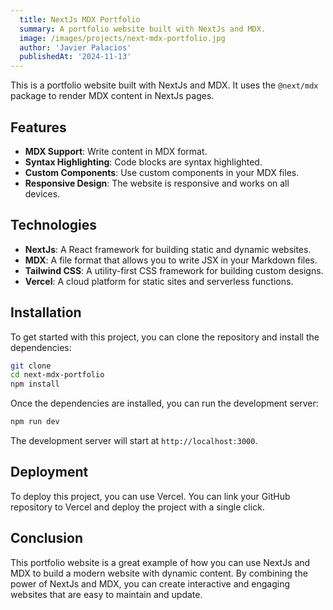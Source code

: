 ```yaml
---
  title: NextJs MDX Portfolio
  summary: A portfolio website built with NextJs and MDX.
  image: /images/projects/next-mdx-portfolio.jpg
  author: 'Javier Palacios'
  publishedAt: '2024-11-13'
---
```


This is a portfolio website built with NextJs and MDX. It uses the `@next/mdx`
package to render MDX content in NextJs pages.

## Features

- **MDX Support**: Write content in MDX format.
- **Syntax Highlighting**: Code blocks are syntax highlighted.
- **Custom Components**: Use custom components in your MDX files.
- **Responsive Design**: The website is responsive and works on all devices.

## Technologies

- **NextJs**: A React framework for building static and dynamic websites.
- **MDX**: A file format that allows you to write JSX in your Markdown files.
- **Tailwind CSS**: A utility-first CSS framework for building custom designs.
- **Vercel**: A cloud platform for static sites and serverless functions.

## Installation

To get started with this project, you can clone the repository and install the
dependencies:

```bash
git clone
cd next-mdx-portfolio
npm install
```

Once the dependencies are installed, you can run the development server:

```bash
npm run dev
```

The development server will start at `http://localhost:3000`.

## Deployment

To deploy this project, you can use Vercel. You can link your GitHub repository
to Vercel and deploy the project with a single click.

## Conclusion

This portfolio website is a great example of how you can use NextJs and MDX to
build a modern website with dynamic content. By combining the power of NextJs
and MDX, you can create interactive and engaging websites that are easy to
maintain and update.
